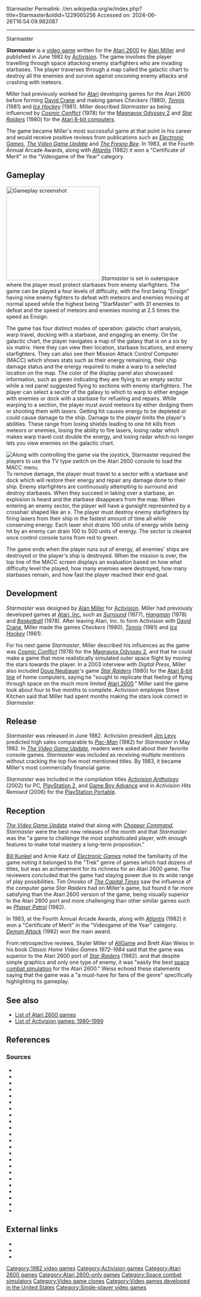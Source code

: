 Starmaster
Permalink: //en.wikipedia.org/w/index.php?title=Starmaster&oldid=1229065256
Accessed on: 2024-06-26T16:54:09.982087



------
Starmaster
{{Short description|1982 video game}}
{{Other uses|Starmaster (disambiguation)}}
{{Infobox video game
|title = Starmaster
|image = Starmaster cover.jpg
|caption =
|developer = [[Activision]]
|publisher = Activision
|designer = [[Alan Miller (game designer)|Alan Miller]]
|engine = 
|released = June 1982
|genre = [[Space combat simulation]]
|modes = [[Single-player video game|Single-player]]
|platforms = [[Atari 2600]]
}}

'''''Starmaster''''' is a [[video game]] written for the [[Atari 2600]] by [[Alan Miller (game designer)|Alan Miller]] and published  in June 1982 by [[Activision]]. The game involves the player travelling through space attacking enemy starfighters who are invading starbases. The player traverses through a map called the galactic chart to destroy all the enemies and survive against oncoming enemy attacks and crashing with meteors.

Miller had previously worked for [[Atari, Inc.|Atari]] developing games for the Atari 2600 before forming [[David Crane (programmer)|David Crane]] and making games ''Checkers'' (1980), ''[[Tennis (1981 video game)|Tennis]]'' (1981) and ''[[Ice Hockey (1981 video game)|Ice Hockey]]'' (1981). Miller described ''Starmaster'' as being influenced by ''[[Cosmic Conflict]]'' (1978) for the [[Magnavox Odyssey 2]] and ''[[Star Raiders]]'' (1980) for the [[Atari 8-bit computers]].

The game became Miller's most successful game at that point in his career and would receive positive reviews from publications such as ''[[Electronic Games]]'', ''[[Computer Entertainer|The Video Game Update]]'' and ''[[The Fresno Bee]]''.  In 1983, at the Fourth Annual Arcade Awards, along with ''[[Atlantis (video game)|Atlantis]]'' (1982) it won a "Certificate of Merit" in the "Videogame of the Year" category.

==Gameplay==
[[File:Starmaster_Screenshot.png|thumb|left|250px|Gameplay screenshot]]
''Starmaster'' is set in outerspace where the player must protect starbases from enemy starfighters.
{{sfn|Activision1|1982|ref=BackCov}} The game can be played a four levels of difficulty,⁬ with the first being "Ensign" having nine enemy fighters to defeat with meteors and enemies moving at normal speed while the highest being "StarMaster" with 31 enemies to defeat and the speed of meteors and enemies moving at 2.5 times the speed as Ensign.{{sfn|Activision|1982|ref=manual}}

The game has four distinct modes of operation: galactic chart analysis, warp travel, docking with a starbase, and engaging an enemy.{{sfn|Activision|1982|ref=manual}} On the galactic chart, the player navigates a map of the galaxy that is on a six by six matrix. Here they can view their location, starbase locations, and enemy starfighters. They can also see their Mission Attack Control Computer (MACC) which shows stats such as their energy remaining, their ship damage status and the energy required to make a warp to a selected location on the map. The color of the display panel also showcased information, such as green indicating they are flying to an empty sector while a red panel suggested flying to sections with enemy starfighters. The player can select a sector of the galaxy to which to warp to either engage with enemies or dock with a starbase for refueling and repairs. While warping to a section, the player must avoid meteors by either dodging them or shooting them with lasers. Getting hit causes energy to be depleted or could cause damage to the ship. Damage to the player limits the player's abilities. These range from losing shields leading to one hit kills from meteors or enemies, losing the ability to fire lasers, losing radar which makes warp travel cost double the energy, and losing radar which no longer lets you view enemies on the galactic chart.{{sfn|Activision|1982|ref=manual}}

[[File:Atari-2600-Wood-4Sw-Set.jpg|thumb|right|Along with controlling the game via the [[Atari 2600 hardware|joystick]], ''Starmaster'' required the players to use the TV type switch on the Atari 2600 console to load the MACC menu.{{sfn|Activision|1982|ref=manual}}]]
To remove damage, the player must travel to a sector with a starbase and dock which will restore their energy and repair any damage done to their ship. Enemy starfighters are continuously attempting to surround and destroy starbases. When they succeed in taking over a starbase, an explosion is heard and the starbase disappears from the map.{{sfn|Activision|1982|ref=manual}}
When entering an enemy sector, the player will have a gunsight represented by a crosshair shaped like an x. The player must destroy enemy starfighters by firing lasers from their ship in the fastest amount of time all while conserving energy. Each laser shot drains 100 units of energy while being hit by an enemy can drain 100 to 500 units of energy. The sector is cleared once control console turns from red to green.{{sfn|Activision|1982|ref=manual}}

The game ends when the player runs out of energy, all enemies' ships are destroyed or the player's ship is destroyed. When the mission is over, the top line of the MACC screen displays an evaluation based on how what difficulty level the played, how many enemies were destroyed, how many starbases remain, and how fast the player reached their end goal.{{sfn|Activision|1982|ref=manual}}

==Development==
''Starmaster'' was designed by [[Alan Miller (game designer)|Alan Miller]] for [[Activision]].{{sfn|Kunkel|Katz|1982|p=64}} Miller had previously developed games at [[Atari, Inc.]] such as ''[[Surround (video game)|Surround]]'' (1977), ''[[Hangman (video game)|Hangman]]'' (1978) and ''[[Basketball (1978 video game)|Basketball]]'' (1978).{{sfn|Kunkel|1982|p=13}}{{sfn|Sansweet|1983}}{{sfn|Bunch|2022|p=140}}{{sfn|Bunch|2022|p=236}} After leaving Atari, Inc. to form Activision with [[David Crane (programmer)|David Crane]], Miller made the games ''Checkers'' (1980), ''[[Tennis (1981 video game)|Tennis]]'' (1981) and ''[[Ice Hockey (1981 video game)|Ice Hockey]]'' (1981).{{sfn|Sansweet|1983}}{{sfn|Donovan|2011}}{{sfn|Fleming|2007}} 

For his next game ''Starmaster'', Miller described his influences as the game was ''[[Cosmic Conflict]]'' (1978) for the [[Magnavox Odyssey 2]], and that he could make a game that more realistically simulated outer space flight by moving the stars towards the player.{{sfn|Kunkel|1982|p=14}} In a 2003 interview with ''Digital Press'', Miller also included [[Doug Neubauer]]'s game ''[[Star Raiders]]'' (1980) for the [[Atari 8-bit computer|Atari 8-bit line]] of home computers, saying he "sought to replicate that feeling of flying through space on the much more limited [[Atari 2600]]."{{sfn|Backiel|2003|p=23}} Miller said the game took about four to five months to complete.{{sfn|Backiel|2003|p=23}} Activision employee Steve Kitchen said that Miller had spent months making the stars look correct in ''Starmaster''.{{sfn|Hacker|1984|p=59}}

==Release==
''Starmaster'' was released in June 1982.{{sfn|Onosko|1982|p=19}} Activision president [[Jim Levy]] predicted high sales comparable to ''[[Pac-Man (Atari 2600 video game)|Pac-Man]]'' (1982) for ''Starmaster'' in May 1982.{{sfn|Merchandizing|1982|p=92|ref=merch}} In ''[[Computer Entertainer|The Video Game Update]]'', readers were asked about their favorite console games. ''Starmaster'' was included as receiving multiple mentions without cracking the top five most mentioned titles.{{sfn|The Video Game Update|1983|ref=VG-2-2}} By 1983, it became Miller's most commercially financial game.{{sfn|Sansweet|1983}}

''Starmaster'' was included in the compilation titles ''[[Activision Anthology]]'' (2002) for PC, [[PlayStation 2]], and [[Game Boy Advance]] and in ''Activision Hits Remixed'' (2006) for the [[PlayStation Portable]].{{sfn|Dunham|2002}}{{sfn|Harris|2006|ref=ActAnth}}{{sfn|Harris|2006a|ref=ActRemix}}

==Reception==
{{Video game reviews
| Allgame = 4/5{{sfn|Miller}}
| rev1 = ''[[The Fresno Bee]]''
| rev1Score = A{{sfn|Vogt|1982|p=C8}}
}}
''[[Computer Entertainer|The Video Game Update]]'' stated that along with ''[[Chopper Command]]'', ''Starmaster'' were the best new releases of the month and that ''Starmaster'' was the "a game to challenge the most sophisticated player, with enough features to make total mastery a long-term proposition."{{sfn|The Video Game Update|1982|ref=VG-1-4}}

[[Bill Kunkel (journalist)|Bill Kunkel]] and Arnie Katz of ''[[Electronic Games]]'' noted the familiarity of the game noting it belonged to the "Trek" genre of games which had dozens of titles, but was an achievement for its richness for an Atari 2600 game.{{sfn|Kunkel|Katz|1982|p=64}} The reviewers concluded that the game had staying power due to its wide range of play possibilities.{{sfn|Kunkel|Katz|1982|p=64}} Tim Onosko of ''[[The Capital Times]]'' saw the influence of the computer game ''Star Raiders'' had on Miller's game, but found it far more satisfying than the Atari 2600 version of the game, being visually superior to the Atari 2600 port and more challenging than other similar games such as ''[[Phaser Patrol]]'' (1982).{{sfn|Onosko|1982a}}

In 1983, at the Fourth Annual Arcade Awards, along with ''[[Atlantis (video game)|Atlantis]]'' (1982) it won a "Certificate of Merit" in the "Videogame of the Year" category. ''[[Demon Attack]]'' (1982) won the main award.{{sfn|Kunkel|Katz|1983|p=108}}

From retrospective reviews, Skyler Miller of [[RhythmOne#AllGame|AllGame]] and Brett Alan Weiss in his book ''Classic Home Video Games 1972-1984'' said that the game was superior to the Atari 2600 port of ''[[Star Raiders]]'' (1982).{{sfn|Miller}} {{sfn|Weiss|2007|p=115}} and that despite simple graphics and only one type of enemy, it was "easily the best [[Space combat simulation|space combat simulation]] for the Atari 2600."{{sfn|Miller}}  Weiss echoed these statements saying that the game was a "a must-have for fans of the genre" specifically highlighting its gameplay.{{sfn|Weiss|2007|p=115}}

==See also==
{{Portal|Video games|1980s}}
*[[List of Atari 2600 games]]
*[[List of Activision games: 1980–1999]]

==References==
{{reflist}}

===Sources===
* {{Cite AV media notes |title=Starmaster |date=1982 |type=Back cover |publisher=Activision1|ref=BackCov}} 
* {{cite book|title=Starmaster Basic Instructions|publisher=Activision|year=1982|id=AX-016-03A|ref=manual}}
* {{cite magazine|title=Arcade Videogames Will Dominate Second-Half Releases|p=92|magazine=Merchandizing|date=May 1982|publisher=A Gralla Publication|ref=merch}}
* {{cite magazine|magazine=[[Computer Entertainer|The Video Game Update]]|volume=1|issue=4|date=July 1982|title=Critically Speaking...|ref=VG-1-4}}
* {{cite magazine|magazine=The Video Game Update|volume=2|issue=2|date=May 1983|title=Questionnaire Results Tallied|ref=VG-2-2}}
* {{cite magazine|magazine=Digital Press|issue=50|date=January 2003|last=Backiel|first=Al|title=The Wacky World of... Alan Miller}}
* {{cite book|title=Atari Archive: Vol.1 1977-1978|last=Bunch|first=Kevin|publisher=[[Limited Run Games|Press Run Books]]|isbn=978-1-955183-21-5|year=2022}}
* {{cite web|url=https://www.gamedeveloper.com/design/the-replay-interviews-david-crane|work=[[Game Developer (website)|Game Developer]]|title=The Replay Interviews: David Crane|last=Donovan|first=Tristan|date=January 3, 2011|accessdate=February 21, 2024}}
* {{cite web|url=https://www.ign.com/articles/2002/11/21/activision-anthology-2|work=[[IGN]]|title=Activision Anthology PS2 Review|last=Dunham|first=Jeremy|date=November 21, 2002|access-date=February 23, 2024}}
* {{cite web|url=https://www.gamedeveloper.com/business/the-history-of-activision|publisher=Game Developer|title=The History of Activision|last=Fleming|first=Jeffrey|date=July 30, 2007|accessdate=February 21, 2024}}
* {{cite magazine|magazine=[[Electronic Fun with Computers & Games]]|title=The Space Program|last=Hacker|first=Randi|date=February 1984|volume=2|issue=4|publisher=Fun & Games Publishing}}
* {{cite web|url=https://www.ign.com/articles/2003/12/11/activision-anthology|title=Activision Anthology|last=Harris|first=Craig|date=December 11, 2006|access-date=February 23, 2024|work=IGN|ref=ActAnth}}
* {{cite web|url=https://www.ign.com/articles/2006/12/16/activision-hits-remixed-review|title=Activision Hits Remixed Review|last=Harris|first=Craig|date=December 15, 2006a|access-date=February 23, 2024|work=IGN|ref=ActRemix}}
* {{cite news|newspaper=[[Austin American-Statesman]]|date=June 1, 1982|title=Video Artists Use Strokes of Genius|first=John|last=Hubner|url=https://www.newspapers.com/article/austin-american-statesman-video-games-pr/92044734/|via=Newspapers.com|accessdate=June 5, 2024}}
* {{cite magazine | title=Arcade Alley: A Critical Look at Video Games|last1=Kunkel|first1=Bill|last2=Katz|first2=Arnie |magazine= [[Video (magazine)|Video]] | date=February 1983 |publisher= Reese Communications|volume= 6|issue= 11|issn= 0147-8907}}
* {{cite magazine|magazine=[[Electronic Games]]|title=Inside Gaming|last=Kunkel|first=Bill|authorlink=Bill Kunkel (journalist)|date=July 1982|volume=1|issue=5|ISSN=0730-6687|publisher=Reese Publishing Company}}
* {{cite magazine|magazine=Electronic Games|title=Programmable Parade|last1=Kunkel|first1=Bill|last2=Katz|first2=Arnie|date=October 1982|volume=1|issue=8|ISSN=0730-6687|publisher=Reese Publishing Company}}
* {{cite web|url=http://www.allgame.com/game.php?id=8234&tab=review|archiveurl=https://web.archive.org/web/20141114143620/http://www.allgame.com/game.php?id=8234&tab=review|title=Starmaster|accessdate=June 11, 2024|archivedate=November 14, 2014|first=Skyler|last=Miller|publisher=[[RhythmOne#AllGame|AllGame]]}}
* {{cite web|url=https://www.newspapers.com/article/the-capital-times-atari-2600-article-fa/73055221/|via=[[Newspapers.com]]|last=Onosko|first=Tim|title=Fall Home Video Game More Fun and Challenge|date=October 22, 1982|page=41|access-date=June 11, 2023|newspaper=[[The Capital Times]]}}
* {{cite news|newspaper=The Capital Times|title=Video Game Future Shoots for Stars|last=Onosko|first=Tim|date=April 9, 1982a}}
* {{cite news|newspaper=[[The Wall Street Journal]]|title=Designers are Stars in Video-Game-Field; Some Get Fan Mail;|last=Sansweet|first=Stephen J.|date=January 19, 1983|authorlink=Steve Sansweet}}
* {{cite news|newspaper=[[The Fresno Bee]]|date=November 19, 1982|title=Video Game Report|first=Rick|last=Vogt|url=https://www.newspapers.com/article/the-fresno-bee-atari-2600-review-rick-v/139804590/|via=[[Newspapers.com]]|accessdate=June 5, 2024}}
* {{cite book|title=Classic Home Video Games 1972-1984|last=Weiss|first=Brett|publisher=[[McFarland & Company, Inc.]]|isbn=978-0-7864-3226-4|year=2007}}

==External links==
* {{atarimania|id=7498}}
* {{AtariAge software|id=507}}
* {{MobyGames | /Starmaster}}

[[Category:1982 video games]]
[[Category:Activision games]]
[[Category:Atari 2600 games]]
[[Category:Atari 2600-only games]]
[[Category:Space combat simulators]]
[[Category:Video game clones]]
[[Category:Video games developed in the United States]]
[[Category:Single-player video games]]